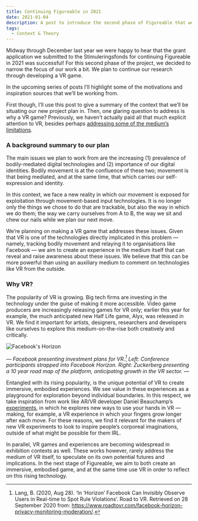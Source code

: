 ```yaml
---
title: Continuing Figureable in 2021
date: 2021-01-04
description: A post to introduce the second phase of Figureable that we'll be working on in 2021.
tags:
  - Context & Theory
---
```


Midway through December last year we were happy to hear that the grant application we submitted to the Stimuleringsfonds for continuing Figureable in 2021 was successful! For this second phase of the project, we decided to narrow the focus of our work a bit. We plan to continue our research through developing a VR game.

In the upcoming series of posts I’ll highlight some of the motivations and inspiration sources that we’ll be working from.

First though, I’ll use this post to give a summary of the context that we’ll be situating our new project plan in. Then, one glaring question to address is why a VR game? Previously, we haven’t actually paid all that much explicit attention to VR, besides perhaps [addressing some of the medium’s limitations](./movement-in-vr).

### A background summary to our plan

The main issues we plan to work from are the increasing (1) prevalence of bodily-mediated digital technologies and (2) importance of our digital identities. Bodily movement is at the confluence of these two; movement is that being mediated, and at the same time, that which carries our self-expression and identity.

In this context, we face a new reality in which our movement is exposed for exploitation through movement-based input technologies. It is no longer only the things we chose to do that are trackable, but also the way in which we do them; the way we carry ourselves from A to B, the way we sit and chew our nails while we plan our next move.

We’re planning on making a VR game that addresses these issues. Given that VR is one of the technologies directly implicated in this problem — namely, tracking bodily movement and relaying it to organisations like Facebook — we aim to create an experience in the medium itself that can reveal and raise awareness about these issues. We believe that this can be more powerful than using an auxiliary medium to comment on technologies like VR from the outside.

### Why VR?

The popularity of VR is growing. Big tech firms are investing in the technology under the guise of making it more accessible. Video game producers are increasingly releasing games for VR only; earlier this year for example, the much anticipated new Half Life game, Alyx, was released in VR. We find it important for artists, designers, researchers and developers like ourselves to explore this medium-on-the-rise both creatively and critically.

![Facebook's Horizon](./fb-vr.jpg)

_— Facebook presenting investment plans for VR.[^1] Left: Conference participants strapped into Facebook Horizon. Right: Zuckerberg presenting a 10 year road map of the platform, anticipating growth in the VR sector. —_

Entangled with its rising popularity, is the unique potential of VR to create immersive, embodied experiences. We see value in these experiences as a playground for exploration beyond individual boundaries. In this respect, we take inspiration from work like AR/VR developer Daniel Beauchamp’s [experiments](https://twitter.com/pushmatrix), in which he explores new ways to use your hands in VR — making, for example, a VR experience in which your fingers grow longer after each move. For these reasons, we find it relevant for the makers of new VR experiments to look to inspire people’s corporeal imaginations, outside of what might be possible for them IRL.

In parallel, VR games and experiences are becoming widespread in exhibition contexts as well. These works however, rarely address the medium of VR itself, to speculate on its own potential futures and implications. In the next stage of Figureable, we aim to both create an immersive, embodied game, and at the same time use VR in order to reflect on this rising technology.

[^1]: Lang, B. (2020, Aug 28). ‘In ‘Horizon’ Facebook Can Invisibly Observe Users in Real-time to Spot Rule Violations’. Road to VR. Retrieved on 28 September 2020 from: https://www.roadtovr.com/facebook-horizon-privacy-monitoring-moderation/.
